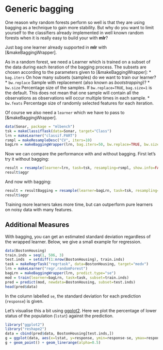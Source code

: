 # Generic bagging

One reason why random forests perform so well is that they are using bagging as
a technique to gain more stability. But why do you want to limit yourself to the
classifiers already implemented in well known random forests when it is
really easy to build your with **mlr**?

Just bag one learner already supported in **mlr** with [&makeBaggingWrapper].

As in a random forest, we need a Learner which is trained on a subset of the
data during each iteration of the bagging process.
The subsets are chosen according to the parameters given to [&makeBaggingWrapper]:
* `bag.iters` On how many subsets (samples) do we want to train our learner?
* `bw.replace` Sample with replacement (also known as *bootstrapping*)?
* `bw.size` Percentage size of the samples. If `bw.replace=TRUE`, `bag.size=1` is the default. This does not mean that one sample will contain all the observations as observations will occur multiple times in each sample.
* `bw.feats` Percentage size of randomly selected features for each iteration.

Of course we also need a `learner` which we have to pass to
[&makeBaggingWrapper].

```r
data(Sonar, package = "mlbench")
tsk = makeClassifTask(data=Sonar, target="Class")
lrn = makeLearner("classif.PART")
rsmpl = makeResampleDesc("CV", iters=10)
bagLrn = makeBaggingWrapper(lrn, bag.iters=50, bw.replace=TRUE, bw.size=0.8, bw.feats=3/4, predict.type="prob")
```
Now we can compare the performance with and without bagging.
First let's try it without bagging:
```r
result = resample(learner=lrn, task=tsk, resampling=rsmpl, show.info=FALSE)
result$aggr
```
And now with bagging:
```r
result = resultBagging = resample(learner=bagLrn, task=tsk, resampling=rsmpl, show.info=FALSE)
result$aggr
```
Training more learners takes more time, but can outperform pure learners
on noisy data with many features.



## Additional Measures
With bagging, you can get an estimated standard deviation regardless of the
wrapped learner. Below, we give a small example for regression.

```r
data(BostonHousing)
train.inds = seq(1, 506, 3)
test.inds  = setdiff(1:nrow(BostonHousing), train.inds)
task = makeRegrTask("regrtask", data=BostonHousing, target="medv")
lrn = makeLearner("regr.randomForest")
bagLrn = makeBaggingWrapper(lrn, predict.type="se")
mod = train(learner=bagLrn, task=task, subset=train.inds)
pred = predict(mod, newdata=BostonHousing, subset=test.inds)
head(pred$data)
```
In the column labelled `se`, the standard deviation for each prediction (`response`) is given.

Let's visualise this a bit using [ggplot2](http://ggplot2.org/).
Here we plot the percentage of lower status of the population (`lstat`) against the prediction.
```r
library("ggplot2")
library("reshape2")
data = cbind(pred$data, BostonHousing[test.inds,])
g = ggplot(data, aes(x=lstat, y=response, ymin=response-se, ymax=response+se, col=age))
g + geom_point() + geom_linerange(alpha=0.5)
```
